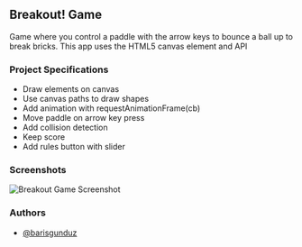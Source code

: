 ## Breakout! Game

Game where you control a paddle with the arrow keys to bounce a ball up to break bricks. This app uses the HTML5 canvas element and API

### Project Specifications

- Draw elements on canvas
- Use canvas paths to draw shapes
- Add animation with requestAnimationFrame(cb)
- Move paddle on arrow key press
- Add collision detection
- Keep score
- Add rules button with slider

### Screenshots


![Breakout Game Screenshot](/img/breakout-game.png)

### Authors

- [@barisgunduz](https://www.github.com/barisgunduz)
